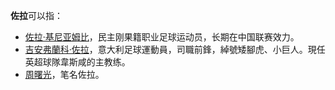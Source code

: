 '''佐拉'''可以指：
* [[佐拉·基尼亚姆比|佐拉·基尼亚姆比]]，民主刚果籍职业足球运动员，长期在中国联赛效力。
* [[吉安弗蘭科·佐拉|吉安弗蘭科·佐拉]]，意大利足球運動員，司職前鋒，綽號矮腳虎、小巨人。現任英超球隊韋斯咸的主教练。
* [[周曙光|周曙光]]，笔名佐拉。
{{disambig|Cat=二字人名消歧义}}